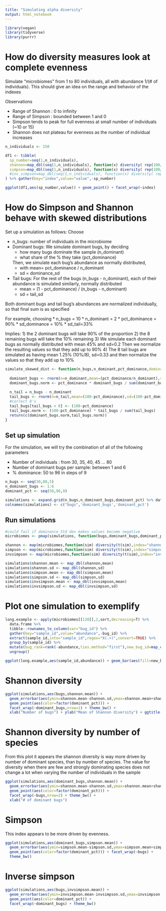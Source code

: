```yaml
---
title: "Simulating alpha diversity"
output: html_notebook
---
```


```r
library(vegan)
library(tidyverse)
library(purrr)
```

# How do diversity measures look at complete evenness

Simulate "microbiomes" from 1 to 80 individuals, all with abundance 1/(# of individuals). 
This should give an idea on the range and behavior of the indexes

Observations

* Range of Shannon : 0 to infinity
* Range of Simpson : bounded between 1 and 0
* Simpson tends to peak for full evenness at small number of individuals (~10 or 15)
* Shannon does not plateau for evenness as the number of individual increases


```r

n_individuals <- 150

df1 <- tibble(
  sp_number=seq(1,n_individuals),
  shannon=map_dbl(seq(1,n_individuals), function(x) diversity( rep(100/x,x) ,index="shannon")),
  simpson=map_dbl(seq(1,n_individuals), function(x) diversity( rep(100/x,x) ,index="simpson"))
  #inv_simpson=map_dbl(seq(1,n_individuals), function(x) diversity( rep(100/x,x) ,index="invsimpson"))
) %>% gather(key="index",value="value",-sp_number)

ggplot(df1,aes(sp_number,value)) + geom_point() + facet_wrap(~index)
```

# How do Simpson and Shannon behave with skewed distributions

Set up a simulation as follows: Choose

* n_bugs: number of individuals in the microbiome
* Dominant bugs:
    We simulate dominant bugs, by deciding 
    * how many bugs dominate the sample (n_dominant)
    * what share of the % they take (pct_dominance)
    
    Then, we simulate each bug's abundance as normally distributed, 
    * with mean= pct_dominance / n_dominant
    * sd = dominance_sd 
    
* Tail bugs: For the rest of the bugs (n_bugs - n_dominant),
each of their abundance is simulated similarly, normally distributed
    * mean = (1 - pct_dominance) / (n_bugs - n_dominant)
    * sd = tail_sd

Both dominant bugs and tail bug's abundances are normalized individually,
so that final sum is as specified

For example, choosing
* n_bugs = 10
* n_dominant = 2
* pct_dominance = 90%
* sd_dominance = 10%
* sd_tail=33%
    
Implies:
1) the 2 dominant bugs will take 90% of the proportion
2) the 8 remaining bugs will take the 10% remaining
3) We simulate each dominant bugs as normally distributed with mean 45% and sd=0.2 
Then we normalize the resulting values so that they add up to 90%
4) The 8 tail bugs are simulated as having mean 1.25% (10%/8), sd=0.33 
and then normalize the values so that they add up to 10%



```r
simulate_skewed_dist <- function(n_bugs,n_dominant,pct_dominance,dominance_sd=0.2,tail_sd=0.33){
  
  dominant_bugs <- rnorm(n=n_dominant,mean=(pct_dominance/n_dominant),sd=dominance_sd*(pct_dominance/n_dominant))
  dominant_bugs.norm <- pct_dominance * dominant_bugs / sum(dominant_bugs)
  
  n_tail = n_bugs - n_dominant
  tail_bugs <- rnorm(n=n_tail,mean=(100-pct_dominance),sd=(100-pct_dominance)*tail_sd)
  #correct 0's
  tail_bugs[tail_bugs < 0] <- (100-pct_dominance)
  tail_bugs.norm <- (100-pct_dominance) * tail_bugs / sum(tail_bugs)
  return(c(dominant_bugs.norm,tail_bugs.norm))
}
```

## Set up simulation

For the simulation, we will try the combination of all of the following parameters

* Number of individuals : from 30, 35, 40, 45 ... 80
* Number of dominant bugs per sample: between 1 and 6
* % dominance: 50 to 96 in steps of 9

```r

n_bugs <- seq(30,80,5)
n_dominant_bugs <- 1:6
dominant_pct <- seq(50,96,9)

simulations <- expand.grid(n_bugs,n_dominant_bugs,dominant_pct) %>% data.frame
colnames(simulations) <- c("bugs",'dominant_bugs','dominant_pct')
```

## Run simulations

```r
#could fail if dominance Std dev makes values become negative
microbiomes <- pmap(simulations, function(bugs,dominant_bugs,dominant_pct,...) replicate(50,simulate_skewed_dist(bugs,dominant_bugs,dominant_pct)))

shannon <- map(microbiomes,function(sim) diversity(t(sim),index="shannon"))
simpson <- map(microbiomes,function(sim) diversity(t(sim),index="simpson"))
invsimpson <- map(microbiomes,function(sim) diversity(t(sim),index="invsimpson"))

simulations$shannon.mean <- map_dbl(shannon,mean)
simulations$shannon.sd <- map_dbl(shannon,sd)
simulations$simpson.mean <- map_dbl(simpson,mean)
simulations$simpson.sd <- map_dbl(simpson,sd)
simulations$invsimpson.mean <- map_dbl(invsimpson,mean)
simulations$invsimpson.sd <- map_dbl(invsimpson,sd)
```


# Plot one simulation to exemplify

```r
long.example <- apply(microbiomes[[120]],2,sort,decreasing=T) %>% 
  data.frame %>% 
  tibble::rownames_to_column(var="bug_id") %>% 
  gather(key="sample_id",value="abundance",-bug_id) %>% 
  extract(sample_id,into="sample_id",regex="X(.+)",convert=TRUE) %>%
  group_by(sample_id) %>%
  mutate(bug_rank=rank(-abundance,ties.method="first"),new_bug_id=map_chr(bug_rank,~ifelse(.x <= 5,.x,"other"))) %>% 
  ungroup()

ggplot(long.example,aes(sample_id,abundance)) + geom_bar(aes(fill=new_bug_id),stat="identity",position = 'stack') + coord_cartesian(ylim=c(0,100))

```

# Shannon diversity



```r
ggplot(simulations,aes(bugs,shannon.mean)) + 
  geom_errorbar(aes(ymin=shannon.mean-shannon.sd,ymax=shannon.mean+shannon.sd)) + 
  geom_point(aes(color=factor(dominant_pct))) + 
  facet_wrap(~dominant_bugs,nrow=1) + theme_bw() + 
  xlab("Number of bugs") + ylab("Mean of Shannon diversity") + ggtitle("Shannon diversity per # of dominant bugs")
```

# Shannon diversity by number of species

From this plot it appears the shannon diversity is way more driven by number of dominant species, than by number of species.
The value for diversity when there are few and strongly dominating species does not change a lot when varying the number of individuals in the sample

```r
ggplot(simulations,aes(dominant_bugs,shannon.mean)) + 
  geom_errorbar(aes(ymin=shannon.mean-shannon.sd,ymax=shannon.mean+shannon.sd)) + 
  geom_point(aes(color=factor(dominant_pct))) + 
  facet_wrap(~bugs,nrow=2) + theme_bw() + 
  xlab("# of dominant bugs")
```

# Simpson

This index appears to be more driven by evenness.

```r
ggplot(simulations,aes(dominant_bugs,simpson.mean)) + 
  geom_errorbar(aes(ymin=simpson.mean-simpson.sd,ymax=simpson.mean+simpson.sd)) + 
  geom_point(aes(color=factor(dominant_pct))) + facet_wrap(~bugs) + 
  theme_bw()
```


# Inverse simpson

```r
ggplot(simulations,aes(bugs,invsimpson.mean)) + 
  geom_errorbar(aes(ymin=invsimpson.mean-invsimpson.sd,ymax=invsimpson.mean+invsimpson.sd)) + 
  geom_point(aes(color=dominant_pct)) + 
  facet_wrap(~dominant_bugs) + theme_bw()
```
